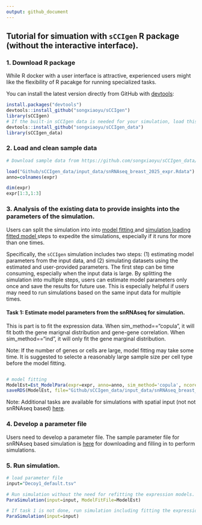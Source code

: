 ```yaml
---
output: github_document
---
```


## Tutorial for simuation with `sCCIgen` R package (without the interactive interface). 


### 1. Download R package 
While R docker with a user interface is attractive, experienced users might like the flexibility of R pacakge for running specialized tasks. 

You can install the latest version directly from GitHub with [devtools](https://github.com/hadley/devtools):

```R
install.packages("devtools")
devtools::install_github("songxiaoyu/sCCIgen")
library(sCCIgen)
# If the built-in sCCIgen data is needed for your simulation, load this package as well.
devtools::install_github("songxiaoyu/sCCIgen_data")
library(sCCIgen_data)
````

### 2. Load and clean sample data 

```R
# Download sample data from https://github.com/songxiaoyu/sCCIgen_data/tree/main/input_data. 

load("Github/sCCIgen_data/input_data/snRNAseq_breast_2025_expr.Rdata")
anno=colnames(expr)

dim(expr)
expr[1:3,1:3]
````



### 3. Analysis of the existing data to provide insights into the parameters of the simulation.

Users can split the simulation into into <u> model fitting </u> and  <u> simulation loading fitted model </u> steps to expedite the simulations, especially if it runs for more than one times. 

Specifically, the `sCCIgen` simulation includes two steps: (1) estimating model parameters from the input data, and (2) simulating datasets using the estimated and user-provided parameters. The first step can be time consuming, especially when the input data is large. By splitting the simulation into multiple steps, users can estimate model parameters only once and save the results for future use. This is especially helpful if users may need to run simulations based on the same input data for multiple times. 

#### Task 1: Estimate model parameters from the snRNAseq for simulation.

This is part is to fit the expression data. When sim_method=="copula", it will fit both the gene marignal distribution and gene-gene correlation. When sim_method=="ind", it will only fit the gene marginal distribution. 

Note: If the number of genes or cells are large, model fitting may take some time. It is suggested to selecte a reasonably large sample size per cell type before the model fitting. 

```R

# model fitting 
ModelEst=Est_ModelPara(expr=expr, anno=anno, sim_method='copula', ncores=10)
saveRDS(ModelEst, file="Github/sCCIgen_data/input_data/snRNAseq_breast_2025_fit_w_cor.RDS")

````

Note: Additional tasks are available for simulations with spatial input (not not snRNAseq based) [here](Rpackage_SRT.md). 


### 4. Develop a parameter file

Users need to develop a parameter file. The sample parameter file for snRNAseq based simulation is [here](https://github.com/songxiaoyu/sCCIgen/tree/main/sample_parameter_file/snRNAseq) for downloading and filling in to perform simulations. 


### 5. Run simulation. 

```R
# load parameter file
input="Decoy1_default.tsv"

# Run simulation without the need for refitting the expression models.
ParaSimulation(input=input, ModelFitFile=ModelEst)

# If task 1 is not done, run simulation including fitting the expression models.
ParaSimulation(input=input)


````
